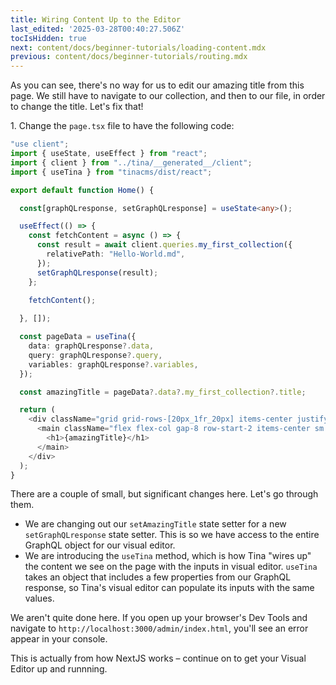 ```yaml
---
title: Wiring Content Up to the Editor
last_edited: '2025-03-28T00:40:27.506Z'
tocIsHidden: true
next: content/docs/beginner-tutorials/loading-content.mdx
previous: content/docs/beginner-tutorials/routing.mdx
---
```


As you can see, there's no way for us to edit our amazing title from this page. We still have to navigate to our collection, and then to our file, in order to change the title. Let's fix that!

1\. Change the `page.tsx` file to have the following code:

```typescript
"use client";
import { useState, useEffect } from "react";
import { client } from "../tina/__generated__/client";
import { useTina } from "tinacms/dist/react";

export default function Home() {

  const[graphQLresponse, setGraphQLresponse] = useState<any>();

  useEffect(() => {
    const fetchContent = async () => {
      const result = await client.queries.my_first_collection({
        relativePath: "Hello-World.md",
      });
      setGraphQLresponse(result);
    };

    fetchContent();
    
  }, []);

  const pageData = useTina({
    data: graphQLresponse?.data,
    query: graphQLresponse?.query,
    variables: graphQLresponse?.variables,
  });

  const amazingTitle = pageData?.data?.my_first_collection?.title;

  return (
    <div className="grid grid-rows-[20px_1fr_20px] items-center justify-items-center min-h-screen p-8 pb-20 gap-16 sm:p-20 font-[family-name:var(--font-geist-sans)]">
      <main className="flex flex-col gap-8 row-start-2 items-center sm:items-start">
        <h1>{amazingTitle}</h1>
      </main>
    </div>
  );
}
```

There are a couple of small, but significant changes here. Let's go through them.

* We are changing out our `setAmazingTitle` state setter for a new `setGraphQLresponse` state setter. This is so we have access to the entire GraphQL object for our visual editor.
* We are introducing the `useTina` method, which is how Tina "wires up" the content we see on the page with the inputs in visual editor. `useTina` takes an object that includes a few properties from our GraphQL response, so Tina's visual editor can populate its inputs with the same values.

We aren't quite done here. If you open up your browser's Dev Tools and navigate to `http://localhost:3000/admin/index.html`, you'll see an error appear in your console.

This is actually from how NextJS works – continue on to get your Visual Editor up and runnning.
